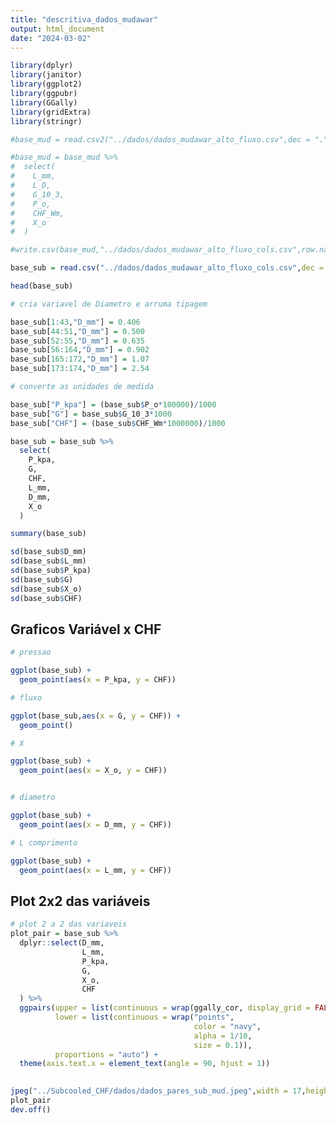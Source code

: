 ```yaml
---
title: "descritiva_dados_mudawar"
output: html_document
date: "2024-03-02"
---
```


```r

library(dplyr)
library(janitor)
library(ggplot2)
library(ggpubr)
library(GGally)
library(gridExtra)
library(stringr)
```

```r
#base_mud = read.csv2("../dados/dados_mudawar_alto_fluxo.csv",dec = ".")

#base_mud = base_mud %>%
#  select(
#    L_mm,
#    L_D,
#    G_10_3,
#    P_o,
#    CHF_Wm,
#    X_o
#  )

#write.csv(base_mud,"../dados/dados_mudawar_alto_fluxo_cols.csv",row.names = FALSE,dec = ".")

base_sub = read.csv("../dados/dados_mudawar_alto_fluxo_cols.csv",dec = ".")

head(base_sub)

```


```r

# cria variavel de Diametro e arruma tipagem

base_sub[1:43,"D_mm"] = 0.406
base_sub[44:51,"D_mm"] = 0.500
base_sub[52:55,"D_mm"] = 0.635
base_sub[56:164,"D_mm"] = 0.902
base_sub[165:172,"D_mm"] = 1.07
base_sub[173:174,"D_mm"] = 2.54

# converte as unidades de medida

base_sub["P_kpa"] = (base_sub$P_o*100000)/1000
base_sub["G"] = base_sub$G_10_3*1000
base_sub["CHF"] = (base_sub$CHF_Wm*1000000)/1000

base_sub = base_sub %>%
  select(
    P_kpa,
    G,
    CHF,
    L_mm,
    D_mm,
    X_o
  )

summary(base_sub)

```

```r
sd(base_sub$D_mm)
sd(base_sub$L_mm)
sd(base_sub$P_kpa)
sd(base_sub$G)
sd(base_sub$X_o)
sd(base_sub$CHF)
```


## Graficos Variável x CHF

```r

# pressao

ggplot(base_sub) +
  geom_point(aes(x = P_kpa, y = CHF))

# fluxo

ggplot(base_sub,aes(x = G, y = CHF)) +
  geom_point() 

# X

ggplot(base_sub) +
  geom_point(aes(x = X_o, y = CHF))


# diametro

ggplot(base_sub) +
  geom_point(aes(x = D_mm, y = CHF))

# L comprimento

ggplot(base_sub) +
  geom_point(aes(x = L_mm, y = CHF))


```

## Plot 2x2 das variáveis

```r
# plot 2 a 2 das variaveis
plot_pair = base_sub %>%
  dplyr::select(D_mm,
                L_mm,
                P_kpa,
                G,
                X_o,
                CHF
  ) %>%
  ggpairs(upper = list(continuous = wrap(ggally_cor, display_grid = FALSE)),
          lower = list(continuous = wrap("points",
                                         color = "navy",
                                         alpha = 1/10,
                                         size = 0.1)),
          proportions = "auto") +
  theme(axis.text.x = element_text(angle = 90, hjust = 1)) 
  

jpeg("../Subcooled_CHF/dados/dados_pares_sub_mud.jpeg",width = 17,height = 10.51,units = "cm",res = 300)
plot_pair
dev.off()

```
